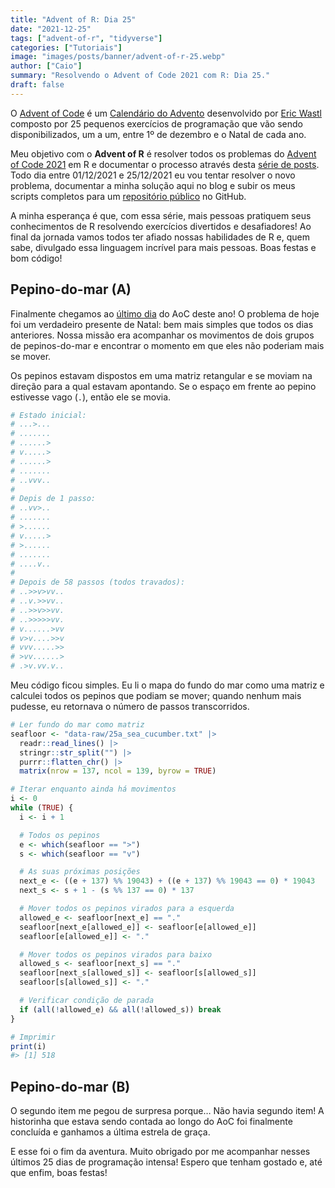 ```yaml
---
title: "Advent of R: Dia 25"
date: "2021-12-25"
tags: ["advent-of-r", "tidyverse"]
categories: ["Tutoriais"]
image: "images/posts/banner/advent-of-r-25.webp"
author: ["Caio"]
summary: "Resolvendo o Advent of Code 2021 com R: Dia 25."
draft: false
---
```


O [Advent of Code](https://adventofcode.com) é um
[Calendário do Advento](https://pt.wikipedia.org/wiki/Calend%C3%A1rio_do_Advento)
desenvolvido por [Eric Wastl](https://github.com/topaz) composto por 25
pequenos exercícios de programação que vão sendo disponibilizados, um a um,
entre 1º de dezembro e o Natal de cada ano.

Meu objetivo com o **Advent of R** é resolver todos os problemas do
[Advent of Code 2021](https://adventofcode.com/2021) em R e documentar o
processo através desta
[série de posts](https://blog.curso-r.com/tags/advent-of-r/). Todo dia entre
01/12/2021 e 25/12/2021 eu vou tentar resolver o novo problema, documentar a
minha solução aqui no blog e subir os meus scripts completos para um
[repositório público](https://github.com/curso-r/advent-of-r) no GitHub.

A minha esperança é que, com essa série, mais pessoas pratiquem seus
conhecimentos de R resolvendo exercícios divertidos e desafiadores! Ao final
da jornada vamos todos ter afiado nossas habilidades de R e, quem sabe,
divulgado essa linguagem incrível para mais pessoas. Boas festas e bom código!

## Pepino-do-mar (A)

Finalmente chegamos ao [último dia](https://adventofcode.com/2021/day/25) do AoC
deste ano! O problema de hoje foi um verdadeiro presente de Natal: bem mais
simples que todos os dias anteriores. Nossa missão era acompanhar os movimentos
de dois grupos de pepinos-do-mar e encontrar o momento em que eles não poderiam
mais se mover.

Os pepinos estavam dispostos em uma matriz retangular e se moviam na direção
para a qual estavam apontando. Se o espaço em frente ao pepino estivesse vago
(`.`), então ele se movia.

```r
# Estado inicial:
# ...>...
# .......
# ......>
# v.....>
# ......>
# .......
# ..vvv..
#
# Depis de 1 passo:
# ..vv>..
# .......
# >......
# v.....>
# >......
# .......
# ....v..
#
# Depois de 58 passos (todos travados):
# ..>>v>vv..
# ..v.>>vv..
# ..>>v>>vv.
# ..>>>>>vv.
# v......>vv
# v>v....>>v
# vvv.....>>
# >vv......>
# .>v.vv.v..
```

Meu código ficou simples. Eu li o mapa do fundo do mar como uma matriz e
calculei todos os pepinos que podiam se mover; quando nenhum mais pudesse, eu
retornava o número de passos transcorridos.

```r
# Ler fundo do mar como matriz
seafloor <- "data-raw/25a_sea_cucumber.txt" |>
  readr::read_lines() |>
  stringr::str_split("") |>
  purrr::flatten_chr() |>
  matrix(nrow = 137, ncol = 139, byrow = TRUE)

# Iterar enquanto ainda há movimentos
i <- 0
while (TRUE) {
  i <- i + 1

  # Todos os pepinos
  e <- which(seafloor == ">")
  s <- which(seafloor == "v")

  # As suas próximas posições
  next_e <- ((e + 137) %% 19043) + ((e + 137) %% 19043 == 0) * 19043
  next_s <- s + 1 - (s %% 137 == 0) * 137

  # Mover todos os pepinos virados para a esquerda
  allowed_e <- seafloor[next_e] == "."
  seafloor[next_e[allowed_e]] <- seafloor[e[allowed_e]]
  seafloor[e[allowed_e]] <- "."

  # Mover todos os pepinos virados para baixo
  allowed_s <- seafloor[next_s] == "."
  seafloor[next_s[allowed_s]] <- seafloor[s[allowed_s]]
  seafloor[s[allowed_s]] <- "."

  # Verificar condição de parada
  if (all(!allowed_e) && all(!allowed_s)) break
}

# Imprimir
print(i)
#> [1] 518
```

## Pepino-do-mar (B)

O segundo item me pegou de surpresa porque... Não havia segundo item! A
historinha que estava sendo contada ao longo do AoC foi finalmente concluída e
ganhamos a última estrela de graça.

E esse foi o fim da aventura. Muito obrigado por me acompanhar nesses últimos 25
dias de programação intensa! Espero que tenham gostado e, até que enfim, boas
festas!
